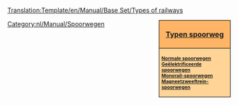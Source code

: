 <noinclude>[[Translation:Template/en/Manual/Base Set/Types of railways]]</noinclude><div style="float:right; padding-left:12px; background:#ffffff;">
<div style="width:150px; border:1px solid #000000; background:#ffb466; padding:5px; -moz-border-radius-topleft:5px; -moz-border-radius-topright:5px; font-size: 12pt;">
<center><strong><font size="3">[[nl/Manual/Base Set/Typen spoorweg|Typen spoorweg]]</font></strong></center>
</div>
<div style="width:150px;  border:1px solid black; border-top-width: 0px; background:#ffd496; padding:5px; -moz-border-radius-bottomleft:5px; -moz-border-radius-bottomright:8px; font-size: 8pt;">
<strong>
[[nl/Manual/Base Set/Spoorwegen|Normale spoorwegen]]<br/>
[[nl/Manual/Base Set/Geëlektrificeerde spoorwegen|Geëlektrificeerde spoorwegen]]<br/>
[[nl/Manual/Base Set/Monorail|Monorail-spoorwegen]]<br/>
[[nl/Manual/Base Set/MagLev|Magneetzweeftrein-spoorwegen]]
</strong>
</div>
</div>
<includeonly>[[Category:nl/Manual/Spoorwegen]]</includeonly>